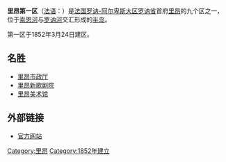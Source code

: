 {{Infobox Settlement
| name = 里昂第一区<br/>1er arrondissement de Lyon
| image_skyline = Façade de l'Hôtel de Ville de Lyon.JPG
| imagesize = 250px
| image_caption = 
| image_flag = 
| image_shield = 
| pushpin_map = 
| pushpin_label_position = bottom
| subdivision_type = 国家
| subdivision_name = {{FRA}}
| subdivision_type1 = [[法国行政区划|大区]]
| subdivision_name1 = [[罗讷-阿尔卑斯大区|罗讷-阿尔卑斯大区]]
| subdivision_type2 = [[法国行政区划|省]]
| subdivision_name2 =  [[罗讷省|罗讷省]]
| subdivision_type3 = [[法国行政区划|市镇]]
| subdivision_name3 = [[里昂|里昂]]
| elevation_m = 
| elevation_ft = 
| area_total_km2 = 
| population_as_of = 1999年
| population_total = 26861
| population_density_km2 = 
| timezone = 
| utc_offset = 
| timezone_DST = 
| utc_offset_DST = 
| latd = 
| latm = 
| lats = 
| latNS = 
| longd = 
| longm = 
| longs = 
| longEW = 
| website =  
}}
'''里昂第一区'''（[[法语|法语]]：'''{{lang|fr|1er arrondissement de Lyon}}'''）是[[法国|法国]][[罗讷-阿尔卑斯大区|罗讷-阿尔卑斯大区]][[罗讷省|罗讷省]]首府[[里昂|里昂]]的九个区之一，位于[[索恩河|索恩河]]与[[罗讷河|罗讷河]]交汇形成的[[半岛_(里昂)|半岛]]。

第一区于1852年3月24日建区。

==名胜==
*[[里昂市政厅|里昂市政厅]]
*[[里昂新歌剧院|里昂新歌剧院]]
*[[里昂美术馆|里昂美术馆]]

==外部链接==
* [http://www.lyon.fr/vdl/sections/fr/arrondissements/1st 官方网站]{{Dead link|date=2018年6月 |bot=InternetArchiveBot |fix-attempted=no }}

{{france-stub}}

[[Category:里昂|Category:里昂]]
[[Category:1852年建立|Category:1852年建立]]